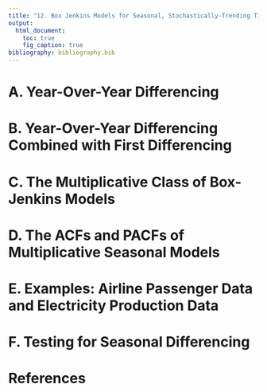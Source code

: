 ```yaml
---
title: "12. Box Jenkins Models for Seasonal, Stochastically-Trending Time Series"  
output: 
  html_document:
    toc: true
    fig_caption: true
bibliography: bibliography.bib      
---
```


# A. Year-Over-Year Differencing

# B. Year-Over-Year Differencing Combined with First Differencing

# C. The Multiplicative Class of Box-Jenkins Models

# D. The ACFs and PACFs of Multiplicative Seasonal Models

# E. Examples: Airline Passenger Data and Electricity Production Data

# F. Testing for Seasonal Differencing

# References